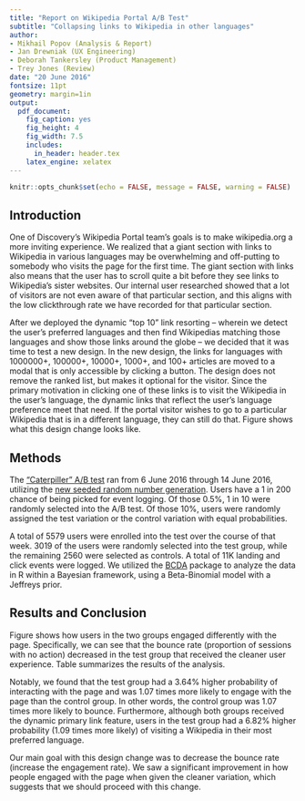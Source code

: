 ```yaml
---
title: "Report on Wikipedia Portal A/B Test"
subtitle: "Collapsing links to Wikipedia in other languages"
author:
- Mikhail Popov (Analysis & Report)
- Jan Drewniak (UX Engineering)
- Deborah Tankersley (Product Management)
- Trey Jones (Review)
date: "20 June 2016"
fontsize: 11pt
geometry: margin=1in
output:
  pdf_document:
    fig_caption: yes
    fig_height: 4
    fig_width: 7.5
    includes:
      in_header: header.tex
    latex_engine: xelatex
---
```


```r
knitr::opts_chunk$set(echo = FALSE, message = FALSE, warning = FALSE)
```

\renewcommand{\abstractname}{Executive Summary}
\begin{abstract}
One of Discovery's Wikipedia Portal team's goals is to make wikipedia.org a more inviting experience. One thing that worried us, from a user experience perspective, was the large section with links to Wikipedia in all the different languages. Specifically, we were worried it might be overwhelming to a new user. To that end, we propose a design change wherein that section is made optional and redesigned to have a cleaner, columnar layout.

We ran A/B test to assess the effect of this change for a week, from 6 June 2016 through 14 June 2016. The test group consisted of 3019 users who received the cleaner design while the control group consisted of 2560 users who received the current design.

We found that the test group had a 3.64\% higher probability of interacting with the page and was 1.07 times more likely to engage with the page than the control group. Furthermore, although both groups received the dynamic primary link feature, users in the test group had a 6.82\% higher probability (1.09 times more likely) of visiting a Wikipedia in their most preferred language.

Our main goal with this design change was to decrease the bounce rate (increase the engagement rate). We saw a significant improvement in how people engaged with the page when given the cleaner variation, which suggests that we should proceed with this change.
\end{abstract}

## Introduction

One of Discovery's Wikipedia Portal team's goals is to make wikipedia.org a more inviting experience. We realized that a giant section with links to Wikipedia in various languages may be overwhelming and off-putting to somebody who visits the page for the first time. The giant section with links also means that the user has to scroll quite a bit before they see links to Wikipedia's sister websites. Our internal user researched showed that a lot of visitors are not even aware of that particular section, and this aligns with the low clickthrough rate we have recorded for that particular section.

After we deployed the dynamic "top 10" link resorting -- wherein we detect the user's preferred languages and then find Wikipedias matching those languages and show those links around the globe -- we decided that it was time to test a new design. In the new design, the links for languages with 1000000+, 100000+, 10000+, 1000+, and 100+ articles are moved to a modal that is only accessible by clicking a button. The design does not remove the ranked list, but makes it optional for the visitor. Since the primary motivation in clicking one of these links is to visit the Wikipedia in the user's language, the dynamic links that reflect the user's language preference meet that need. If the portal visitor wishes to go to a particular Wikipedia that is in a different language, they can still do that. Figure \ref{fig:wikipedia_portal} shows what this design change looks like.

\newpage

\begin{landscape}

\vspace*{\fill}

\begin{figure}[h!]
    \centering
    \caption{Screenshots of Wikipedia Portal (wikipedia.org) showing the current (baseline) experience and the redesign we tested.}
    \begin{subfigure}[t]{0.3\linewidth}
        \includegraphics[width=\textwidth]{figures/WP_A}
        \caption{The current design}
        \label{fig:portal_baseline}
    \end{subfigure}
    ~
    \begin{subfigure}[t]{0.3\linewidth}
        \includegraphics[width=\textwidth]{figures/WP_B-1}
        \caption{The proposed design adjustment that aims to make the page cleaner.}
        \label{fig:portal_test_collapsed}
    \end{subfigure}
    ~
    \begin{subfigure}[t]{0.3\linewidth}
        \includegraphics[width=\textwidth]{figures/WP_B-2}
        \caption{Clicking the box reveals the modal with the "secondary" links to Wikipedia in other languages.}
        \label{fig:portal_test_revealed}
    \end{subfigure}
    \label{fig:wikipedia_portal}
\end{figure}

\vspace*{\fill}

\begin{table}[h!]
\sffamily
\caption{Summary of analysis comparing Test Group (T) with Controls (C). $N$ is the number of sessions and $P$ is the probability of the outcome in a session. Estimated quantities have 95\% Credible Intervals in parentheses. Statistically significant results are highlighted.}
\centering
\renewcommand{\arraystretch}{1.5}% for the vertical padding
\begin{tabular}{p{2.7in}|p{0.4in}|p{0.4in}|p{0.5in}|p{0.5in}|p{1.5in}|p{1in}|p{1in}}
\hline
\textbf{Outcome} & $N_\text{T}$ & $N_\text{C}$ & $P_\text{T}$ & $P_\text{C}$ & \textbf{Difference} ($P_\text{T} - P_\text{C}$) & \textbf{Relative Risk} & \textbf{Odds Ratio}\\
\hline
\rowcolor{LightYellow}
Engaged with the page at any point & 3019 & 2560 & 59.69\% & 56.05\%  & 3.64\% (1.07\%, 6.21\%) & 1.07 (1.02, 1.11) & 1.16 (1.04, 1.29)\\
\hline
Used primary or secondary link to visit Wikipedia in a preferred language & 465 & 395 & 87.44\% & 84.21\% & 3.23\% (-1.36\%, 7.90\%) & 1.04 (0.98, 1.10) & 1.33 (0.89, 1.93)\\
\hline
\rowcolor{LightYellow}
Used primary or secondary link to visit Wikipedia in their most preferred language & 465 & 395 & 79.95\% & 73.13\% & 6.82\% (1.06\%, 12.68\%) & 1.09 (1.01, 1.18) & 1.49 (1.06, 2.04)\\
\hline
\end{tabular}
\label{tbl:bcda}
\end{table}

\vspace*{\fill}

\end{landscape}

\newpage

\begin{figure}[h!]
  \centering
  \includegraphics[width=\textwidth]{figures/engagement-hires}
  \caption{User engagement with wikipedia.org}
  \label{fig:engagement}
\end{figure}

## Methods

The ["Caterpiller" A/B test](https://phabricator.wikimedia.org/T131526) ran from 6 June 2016 through 14 June 2016, utilizing the [new seeded random number generation](https://phabricator.wikimedia.org/T135558). Users have a 1 in 200 chance of being picked for event logging. Of those 0.5%, 1 in 10 were randomly selected into the A/B test. Of those 10%, users were randomly assigned the test variation or the control variation with equal probabilities.

A total of 5579 users were enrolled into the test over the course of that week. 3019 of the users were randomly selected into the test group, while the remaining 2560 were selected as controls. A total of 11K landing and click events were logged. We utilized the [BCDA](https://github.com/bearloga/BCDA) package to analyze the data in R within a Bayesian framework, using a Beta-Binomial model with a Jeffreys prior.

## Results and Conclusion

Figure \ref{fig:engagement} shows how users in the two groups engaged differently with the page. Specifically, we can see that the bounce rate (proportion of sessions with no action) decreased in the test group that received the cleaner user experience. Table \ref{tbl:bcda} summarizes the results of the analysis.

Notably, we found that the test group had a 3.64% higher probability of interacting with the page and was 1.07 times more likely to engage with the page than the control group. In other words, the control group was 1.07 times more likely to bounce. Furthermore, although both groups received the dynamic primary link feature, users in the test group had a 6.82% higher probability (1.09 times more likely) of visiting a Wikipedia in their most preferred language.

Our main goal with this design change was to decrease the bounce rate (increase the engagement rate). We saw a significant improvement in how people engaged with the page when given the cleaner variation, which suggests that we should proceed with this change.
